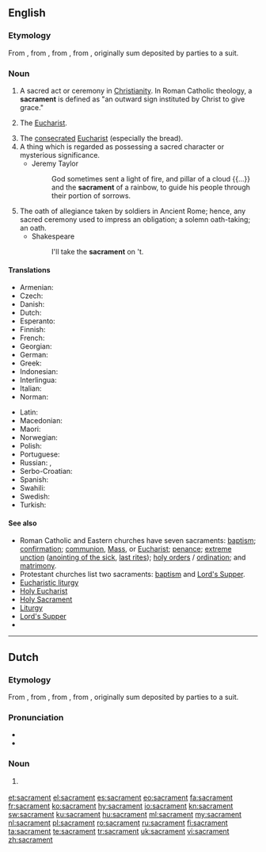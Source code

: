 ==English==

===Etymology===
From {{etyl|fro|en}} {{term|sacrament|lang=fro}}, from {{etyl|EL.|en}} {{term|sacrāmentum||sacrament|lang=la}}, from {{etyl|la|en}} {{term|sacrō||hallow, consecrate|lang=la}}, from {{term|sacer||sacred, holy|lang=la}}, originally sum deposited by parties to a suit.

===Noun===
{{en-noun}}

# {{context|Christianity|lang=en}} A sacred act or ceremony in [[Christianity]].  In Roman Catholic theology, a '''sacrament''' is defined as "an outward sign instituted by Christ to give grace."
# {{lb|en|in particular}} The [[Eucharist]].
# The [[consecrated]] [[Eucharist]] (especially the bread).
# A thing which is regarded as possessing a sacred character or mysterious significance.
#* Jeremy Taylor
#*: God sometimes sent a light of fire, and pillar of a cloud {{...}} and the '''sacrament''' of a rainbow, to guide his people through their portion of sorrows.
# The oath of allegiance taken by soldiers in Ancient Rome; hence, any sacred ceremony used to impress an obligation; a solemn oath-taking; an oath.
#* Shakespeare
#*: I'll take the '''sacrament''' on 't.

====Translations====
{{trans-top|sacred act or ceremony}}
* Armenian: {{t|hy|խորհուրդ}}
* Czech: {{t|cs|svátost|f}}
* Danish: {{t|da|sakramente}}
* Dutch: {{t+|nl|sacrament|n}}
* Esperanto: {{t|eo|sakramento}}
* Finnish: {{t+|fi|sakramentti}}
* French: {{t+|fr|sacrement|m}}
* Georgian: {{t|ka|ზიარება|sc=Geor}}
* German: {{t+|de|Sakrament|n}}
* Greek: {{t+|el|μυστήριο|n}}
* Indonesian: {{t+|id|sakramen}}
* Interlingua: {{t|ia|sacramento}}
* Italian: {{t+|it|sacramento|m}}
* Norman: {{t|nrf|sacrément|m}}
{{trans-mid}}
* Latin: {{t|la|sacrāmentum|n}}
* Macedonian: {{t|mk|све́та та́јна|f}}
* Maori: {{t|mi|hākarameta}}
* Norwegian: {{t|no|sakrament|n}}
* Polish: {{t+|pl|sakrament|m}}
* Portuguese: {{t+|pt|sacramento|m}}
* Russian: {{t+|ru|та́инство|n}}, {{t+|ru|сакрамент|m}}
* Serbo-Croatian: {{t+|sh|sakrament}}
* Spanish: {{t+|es|sacramento|m}}
* Swahili: {{t+|sw|komunyo}}
* Swedish: {{t+|sv|sakrament|n}}
* Turkish: {{t|tr|kutsantı}}
{{trans-bottom}}

====See also====
* Roman Catholic and Eastern churches have seven sacraments: [[baptism]]; [[confirmation]]; [[communion]], [[Mass]], or [[Eucharist]]; [[penance]]; [[extreme unction]] ([[anointing of the sick]], [[last rites]]); [[holy orders]] / [[ordination]]; and [[matrimony]].
* Protestant churches list two sacraments: [[baptism]] and [[Lord's Supper]].
* [[Eucharistic liturgy]]
* [[Holy Eucharist]]
* [[Holy Sacrament]]
* [[Liturgy]]
* [[Lord's Supper]]
* {{pedialite}}

----

==Dutch==
{{wikipedia|lang=nl}}

===Etymology===
From {{etyl|fro|nl}} {{term|sacrament|lang=fro}}, from {{etyl|EL.|nl}} {{term|sacrāmentum||sacrament|lang=la}}, from {{etyl|la|nl}} {{term|sacrō||hallow, consecrate|lang=la}}, from {{term|sacer||sacred, holy|lang=la}}, originally sum deposited by parties to a suit.

===Pronunciation===
* {{audio|Nl-sacrament.ogg|Audio|lang=nl}}
* {{hyphenation|sa|cra|ment|lang=nl}}

===Noun===
{{nl-noun|n|-en|-}}

# {{context|Christianity|lang=nl}} {{l|en|sacrament}}

[[et:sacrament]]
[[el:sacrament]]
[[es:sacrament]]
[[eo:sacrament]]
[[fa:sacrament]]
[[fr:sacrament]]
[[ko:sacrament]]
[[hy:sacrament]]
[[io:sacrament]]
[[kn:sacrament]]
[[sw:sacrament]]
[[ku:sacrament]]
[[hu:sacrament]]
[[ml:sacrament]]
[[my:sacrament]]
[[nl:sacrament]]
[[pl:sacrament]]
[[ro:sacrament]]
[[ru:sacrament]]
[[fi:sacrament]]
[[ta:sacrament]]
[[te:sacrament]]
[[tr:sacrament]]
[[uk:sacrament]]
[[vi:sacrament]]
[[zh:sacrament]]